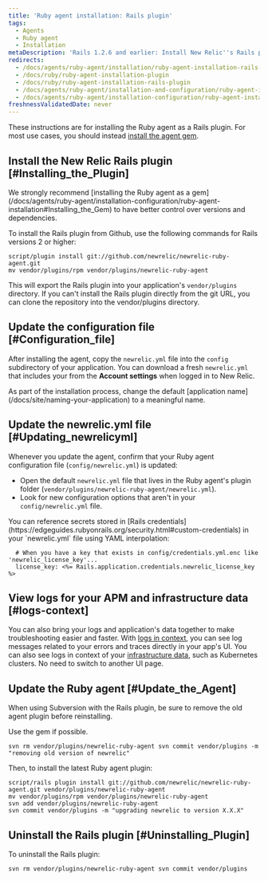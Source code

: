 ```yaml
---
title: 'Ruby agent installation: Rails plugin'
tags:
  - Agents
  - Ruby agent
  - Installation
metaDescription: 'Rails 1.2.6 and earlier: Install New Relic''s Rails plugin as a gem in order to have better control over versions and dependencies.'
redirects:
  - /docs/agents/ruby-agent/installation/ruby-agent-installation-rails-plugin
  - /docs/ruby/ruby-agent-installation-plugin
  - /docs/ruby/ruby-agent-installation-rails-plugin
  - /docs/agents/ruby-agent/installation-and-configuration/ruby-agent-installation-rails-plugin
  - /docs/agents/ruby-agent/installation-configuration/ruby-agent-installation-rails-plugin
freshnessValidatedDate: never
---
```


These instructions are for installing the Ruby agent as a Rails plugin. For most use cases, you should instead [install the agent gem](/docs/agents/ruby-agent/installation-configuration/ruby-agent-installation#Installing_the_Gem).

## Install the New Relic Rails plugin [#Installing_the_Plugin]

<Callout variant="important">
  We strongly recommend [installing the Ruby agent as a gem](/docs/agents/ruby-agent/installation-configuration/ruby-agent-installation#Installing_the_Gem) to have better control over versions and dependencies.
</Callout>

To install the Rails plugin from Github, use the following commands for Rails versions 2 or higher:

```
script/plugin install git://github.com/newrelic/newrelic-ruby-agent.git
mv vendor/plugins/rpm vendor/plugins/newrelic-ruby-agent
```

This will export the Rails plugin into your application's `vendor/plugins` directory. If you can't install the Rails plugin directly from the git URL, you can clone the repository into the vendor/plugins directory.

<InstallFeedback/>

## Update the configuration file [#Configuration_file]

After installing the agent, copy the `newrelic.yml` file into the `config` subdirectory of your application. You can download a fresh `newrelic.yml` that includes your <InlinePopover type="licenseKey"/> from the <DNT>**Account settings**</DNT> when logged in to New Relic.

<Callout variant="important">
  As part of the installation process, change the default [application name](/docs/site/naming-your-application) to a meaningful name.
</Callout>

## Update the newrelic.yml file [#Updating_newrelicyml]

Whenever you update the agent, confirm that your Ruby agent configuration file (`config/newrelic.yml`) is updated:

* Open the default `newrelic.yml` file that lives in the Ruby agent's plugin folder (`vendor/plugins/newrelic-ruby-agent/newrelic.yml`).
* Look for new configuration options that aren't in your `config/newrelic.yml` file.

<Callout variant="tip">
  You can reference secrets stored in [Rails credentials](https://edgeguides.rubyonrails.org/security.html#custom-credentials) in your `newrelic.yml` file using YAML interpolation:

  ```
    # When you have a key that exists in config/credentials.yml.enc like 'newrelic_license_key'...
    license_key: <%= Rails.application.credentials.newrelic_license_key %>
  ```
</Callout>

## View logs for your APM and infrastructure data [#logs-context]

You can also bring your logs and application's data together to make troubleshooting easier and faster. With [logs in context](/docs/logs/logs-context/configure-logs-context-ruby/), you can see log messages related to your errors and traces directly in your app's UI. You can also see logs in context of your [infrastructure data](/docs/logs/forward-logs/forward-your-logs-using-infrastructure-agent/), such as Kubernetes clusters. No need to switch to another UI page.

## Update the Ruby agent [#Update_the_Agent]

When using Subversion with the Rails plugin, be sure to remove the old agent plugin before reinstalling.

<Callout variant="tip">
  Use the gem if possible.
</Callout>

```
svn rm vendor/plugins/newrelic-ruby-agent svn commit vendor/plugins -m "removing old version of newrelic"
```

Then, to install the latest Ruby agent plugin:

```
script/rails plugin install git://github.com/newrelic/newrelic-ruby-agent.git vendor/plugins/newrelic-ruby-agent
mv vendor/plugins/rpm vendor/plugins/newrelic-ruby-agent
svn add vendor/plugins/newrelic-ruby-agent
svn commit vendor/plugins -m "upgrading newrelic to version X.X.X"
```

## Uninstall the Rails plugin [#Uninstalling_Plugin]

To uninstall the Rails plugin:

```
svn rm vendor/plugins/newrelic-ruby-agent svn commit vendor/plugins
```
